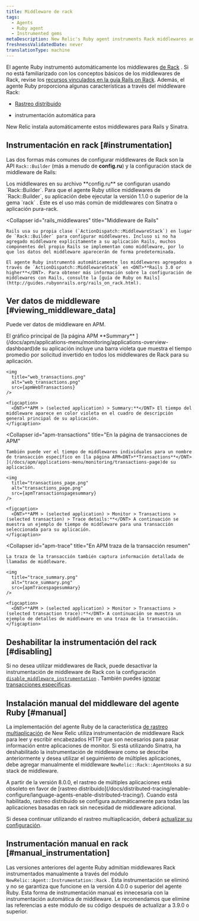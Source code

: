 ```yaml
---
title: Middleware de rack
tags:
  - Agents
  - Ruby agent
  - Instrumented gems
metaDescription: New Relic's Ruby agent instruments Rack middlewares and uses middlewares for functions like cross application tracing and browser auto-instrumentation.
freshnessValidatedDate: never
translationType: machine
---
```





El agente Ruby instrumentó automáticamente los middlewares [de Rack](http://rack.github.io/) . Si no está familiarizado con los conceptos básicos de los middlewares de Rack, revise los [recursos vinculados en la guía Rails on Rack](http://guides.rubyonrails.org/rails_on_rack.html#resources). Además, el agente Ruby proporciona algunas características a través del middleware Rack:

* [Rastreo distribuido](/docs/distributed-tracing/enable-configure/language-agents-enable-distributed-tracing/)

* instrumentación automática para

  <InlinePopover type="browser">[](/docs/agents/ruby-agent/features/page-load-timing-ruby)</InlinePopover>

New Relic instala automáticamente estos middlewares para Rails y Sinatra.

## Instrumentación en rack [#instrumentation]

Las dos formas más comunes de configurar middlewares de Rack son la API `Rack::Builder` (más a menudo de <DNT>**config.ru**</DNT>) y la configuración stack de middleware de Rails:

<CollapserGroup>
  <Collapser
    id="rack_builder"
    title="Rack::Builder"
  >
    Los middlewares en su archivo <DNT>**config.ru**</DNT> se configuran usando `Rack::Builder`. Para que el agente Ruby utilice middlewares de `Rack::Builder`, su aplicación debe ejecutar la versión 1.1.0 o superior de la gema `rack` . Este es el uso más común de middlewares con Sinatra o aplicación pura-rack.
  </Collapser>

  <Collapser
    id="rails_middlewares"
    title="Middleware de Rails"
  >
    Rails usa su propia clase (`ActionDispatch::MiddlewareStack`) en lugar de `Rack::Builder` para configurar middlewares. Incluso si no ha agregado middleware explícitamente a su aplicación Rails, muchos componentes del propio Rails se implementan como middleware, por lo que los datos del middleware aparecerán de forma predeterminada.

    El agente Ruby instrumentó automáticamente los middlewares agregados a través de `ActionDispatch::MiddlewareStack` en <DNT>**Rails 3.0 or higher**</DNT>. Para obtener más información sobre la configuración de middlewares con Rails, consulte la [guía de Ruby on Rails](http://guides.rubyonrails.org/rails_on_rack.html).
  </Collapser>
</CollapserGroup>

## Ver datos de middleware [#viewing_middleware_data]

Puede ver datos de middleware en APM.

<CollapserGroup>
  <Collapser
    id="apm-overview"
    title="En la página Resumen de APM"
  >
    El gráfico principal de [la página APM <DNT>**Summary**</DNT> ](/docs/apm/applications-menu/monitoring/applications-overview-dashboard)de su aplicación incluye una barra violeta que muestra el tiempo promedio por solicitud invertido en todos los middlewares de Rack para su aplicación.

    <img
      title="web_transactions.png"
      alt="web_transactions.png"
      src={apmWebTransactions}
    />

    <figcaption>
      <DNT>**APM > (selected application) > Summary:**</DNT> El tiempo del middleware aparece en color violeta en el cuadro de descripción general principal de su aplicación.
    </figcaption>
  </Collapser>

  <Collapser
    id="apm-transactions"
    title="En la página de transacciones de APM"
  >
    También puede ver el tiempo de middlewares individuales para un nombre de transacción específico en [la página APM<DNT>**Transactions**</DNT> ](/docs/apm/applications-menu/monitoring/transactions-page)de su aplicación.

    <img
      title="transactions_page.png"
      alt="transactions_page.png"
      src={apmTransactionspagesummary}
    />

    <figcaption>
      <DNT>**APM > (selected application) > Monitor > Transactions > (selected transaction) > Trace details:**</DNT> A continuación se muestra un ejemplo de tiempo de middleware para una transacción seleccionada para su aplicación.
    </figcaption>
  </Collapser>

  <Collapser
    id="apm-trace"
    title="En APM traza de la transacción resumen"
  >
    La traza de la transacción también captura información detallada de llamadas de middleware.

    <img
      title="trace_summary.png"
      alt="trace_summary.png"
      src={apmTracespagesummary}
    />

    <figcaption>
      <DNT>**APM > (selected application) > Monitor > Transactions > (selected transaction trace):**</DNT> A continuación se muestra un ejemplo de detalles de middleware en una traza de la transacción.
    </figcaption>
  </Collapser>
</CollapserGroup>

## Deshabilitar la instrumentación del rack [#disabling]

Si no desea utilizar middlewares de Rack, puede desactivar la instrumentación de middleware de Rack con la configuración [`disable_middleware_instrumentation`](/docs/agents/ruby-agent/installation-configuration/ruby-agent-configuration) . También puedes [ignorar transacciones específicas](/docs/agents/ruby-agent/installation-configuration/ignoring-specific-transactions).

## Instalación manual del middleware del agente Ruby [#manual]

La implementación del agente Ruby de la característica [de rastreo multiaplicación](/docs/apm/traces/cross-application-traces/cross-application-tracing) de New Relic utiliza instrumentación de middleware Rack para leer y escribir encabezados HTTP que son necesarios para pasar información entre aplicaciones de monitor. Si está utilizando Sinatra, ha deshabilitado la instrumentación de middleware como se describe anteriormente y desea utilizar el seguimiento de múltiples aplicaciones, debe agregar manualmente el middleware `NewRelic::Rack::AgentHooks` a su stack de middleware.

<Callout variant="important">
  A partir de la versión 8.0.0, el rastreo de múltiples aplicaciones está obsoleto en favor de [rastreo distribuido](/docs/distributed-tracing/enable-configure/language-agents-enable-distributed-tracing/). Cuando está habilitado, rastreo distribuido se configura automáticamente para todas las aplicaciones basadas en rack sin necesidad de middleware adicional.

  Si desea continuar utilizando el rastreo multiaplicación, deberá [actualizar su configuración](/docs/agents/ruby-agent/features/cross-application-tracing-ruby#configuration).
</Callout>

## Instrumentación manual en rack [#manual_instrumentation]

Las versiones anteriores del agente Ruby admitían middlewares Rack instrumentados manualmente a través del módulo `NewRelic::Agent::Instrumentation::Rack` . Esta instrumentación se eliminó y no se garantiza que funcione en la versión 4.0.0 o superior del agente Ruby. Esta forma de instrumentación manual es innecesaria con la instrumentación automática de middleware. Le recomendamos que elimine las referencias a este módulo de su código después de actualizar a 3.9.0 o superior.